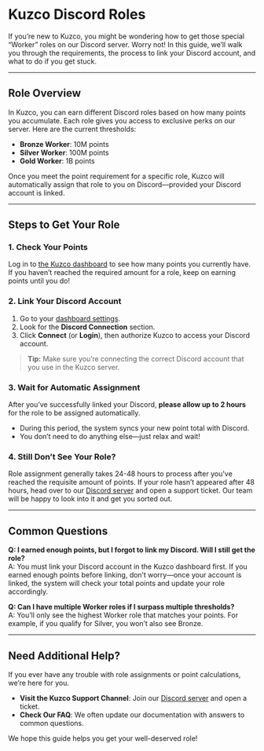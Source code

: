 # Kuzco Discord Roles

If you’re new to Kuzco, you might be wondering how to get those special “Worker” roles on our Discord server. Worry not! In this guide, we’ll walk you through the requirements, the process to link your Discord account, and what to do if you get stuck.

---

## Role Overview

In Kuzco, you can earn different Discord roles based on how many points you accumulate. Each role gives you access to exclusive perks on our server. Here are the current thresholds:

- **Bronze Worker**: 10M points  
- **Silver Worker**: 100M points  
- **Gold Worker**: 1B points  

Once you meet the point requirement for a specific role, Kuzco will automatically assign that role to you on Discord—provided your Discord account is linked.

---

## Steps to Get Your Role

### 1. Check Your Points
Log in to [the Kuzco dashboard](https://kuzco.xyz/dashboard) to see how many points you currently have. If you haven’t reached the required amount for a role, keep on earning points until you do!

### 2. Link Your Discord Account
1. Go to your [dashboard settings](https://kuzco.xyz/dashboard/settings).  
2. Look for the **Discord Connection** section.  
3. Click **Connect** (or **Login**), then authorize Kuzco to access your Discord account.  

> **Tip:** Make sure you’re connecting the correct Discord account that you use in the Kuzco server.

### 3. Wait for Automatic Assignment
After you’ve successfully linked your Discord, **please allow up to 2 hours** for the role to be assigned automatically.  
- During this period, the system syncs your new point total with Discord.  
- You don’t need to do anything else—just relax and wait!

### 4. Still Don’t See Your Role?
Role assignment generally takes 24-48 hours to process after you've reached the requisite amount of points. If your role hasn’t appeared after 48 hours, head over to our [Discord server](https://discord.gg/kuzco) and open a support ticket. Our team will be happy to look into it and get you sorted out.

---

## Common Questions

**Q: I earned enough points, but I forgot to link my Discord. Will I still get the role?**  
A: You must link your Discord account in the Kuzco dashboard first. If you earned enough points before linking, don’t worry—once your account is linked, the system will check your total points and update your role accordingly.

**Q: Can I have multiple Worker roles if I surpass multiple thresholds?**  
A: You’ll only see the highest Worker role that matches your points. For example, if you qualify for Silver, you won’t also see Bronze.

---

## Need Additional Help?

If you ever have any trouble with role assignments or point calculations, we’re here for you.  
- **Visit the Kuzco Support Channel**: Join our [Discord server](https://discord.gg/kuzco) and open a ticket.  
- **Check Our FAQ**: We often update our documentation with answers to common questions.

We hope this guide helps you get your well-deserved role!
